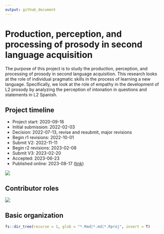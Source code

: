 ```yaml
---
output: github_document
---
```


# Production, perception, and processing of prosody in second language acquisition

The purpose of this project is to study the production, perception, and processing of prosody in second language acquisition. This research looks at the role of individual pragmatic skills in the process of learning a new language. Specifically, we look at the role of empathy in the development of L2 prosody by analyzing the perception of intonation in questions and statements in L2 Spanish.

## Project timeline

- Project start: 2020-09-16
- Initial submission: 2022-02-03
- Decision: 2022-07-13, revise and resubmit, major revisions 
- Begin r1 revisions: 2022-10-01
- Submit V2: 2022-11-11
- Begin r2 revisions: 2023-02-08
- Submit V3: 2023-02-20
- Accepted: 2023-06-23
- Published online: 2023-08-17 ([link](https://www.cambridge.org/core/journals/applied-psycholinguistics/article/using-intonation-to-disambiguate-meaning-the-role-of-empathy-and-proficiency-in-l2-perceptual-development/400E01442ACC5B361ED53B076D38114B))


![](./figs/project_timeline.png)

## Contributor roles

![](./figs/project_contributors.png)

## Basic organization

```r
fs::dir_tree(recurse = 1, glob = "*.Rmd|*.md|*.Rproj", invert = T)
```
